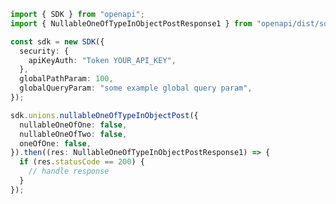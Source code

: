 ```typescript showLineNumbers copy filename="Nullable One Of Type In Object Post usage example"
import { SDK } from "openapi";
import { NullableOneOfTypeInObjectPostResponse1 } from "openapi/dist/sdk/models/operations";

const sdk = new SDK({
  security: {
    apiKeyAuth: "Token YOUR_API_KEY",
  },
  globalPathParam: 100,
  globalQueryParam: "some example global query param",
});

sdk.unions.nullableOneOfTypeInObjectPost({
  nullableOneOfOne: false,
  nullableOneOfTwo: false,
  oneOfOne: false,
}).then((res: NullableOneOfTypeInObjectPostResponse1) => {
  if (res.statusCode == 200) {
    // handle response
  }
});
```
